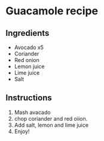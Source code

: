 # Guacamole recipe

## Ingredients
- Avocado x5 
- Coriander  
- Red onion  
- Lemon juice
- Lime juice  
- Salt  

## Instructions
1. Mash avacado
2. chop coriander and red oiion.
3. Add salt, lemon and lime juice
4. Enjoy!

